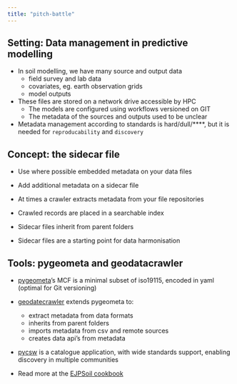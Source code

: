 ```yaml
---
title: "pitch-battle"
---
```


## Setting: Data management in predictive modelling

- In soil modelling, we have many source and output data
    - field survey and lab data
    - covariates, eg. earth observation grids
    - model outputs
- These files are stored on a network drive accessible by HPC
    - The models are configured using workflows versioned on GIT
    - The metadata of the sources and outputs used to be unclear
- Metadata management according to standards is hard/dull/****, but it is needed for `reproducability` and `discovery`

## Concept: the sidecar file

- Use where possible embedded metadata on your data files 
- Add additional metadata on a sidecar file

- At times a crawler extracts metadata from your file repositories
- Crawled records are placed in a searchable index

- Sidecar files inherit from parent folders 
- Sidecar files are a starting point for data harmonisation

## Tools: pygeometa and geodatacrawler

- [pygeometa](https://github.com/geopython/pygeometa)'s MCF is a minimal subset of iso19115, encoded in yaml (optimal for Git versioning)
- [geodatecrawler](https://pypi.org/project/geodatacrawler/) extends pygeometa to: 
    - extract metadata from data formats
    - inherits from parent folders
    - imports metadata from csv and remote sources
    - creates data api's from metadata
- [pycsw](https://pycsw.org) is a catalogue application, with wide standards support, enabling discovery in multiple communities 

- Read more at the [EJPSoil cookbook](https://ejpsoil.github.io/soildata-assimilation-guidance/cookbook/pygeometa.html)
